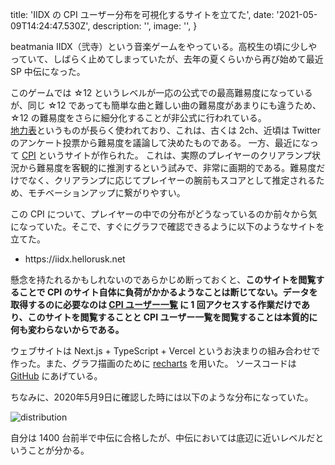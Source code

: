 
  title: 'IIDX の CPI ユーザー分布を可視化するサイトを立てた',
  date: '2021-05-09T14:24:47.530Z',
  description: '',
  image: '',
}

beatmania IIDX（弐寺）という音楽ゲームをやっている。高校生の頃に少しやっていて、しばらく止めてしまっていたが、去年の夏くらいから再び始めて最近 SP 中伝になった。

このゲームでは ☆12 というレベルが一応の公式での最高難易度になっているが、同じ ☆12 であっても簡単な曲と難しい曲の難易度があまりにも違うため、
☆12 の難易度をさらに細分化することが非公式に行われている。  
[地力表](https://sp12.iidx.app/)というものが長らく使われており、これは、古くは 2ch、近頃は Twitter のアンケート投票から難易度を議論して決めたものである。
一方、最近になって [CPI](https://cpi.makecir.com/pages/about) というサイトが作られた。
これは、実際のプレイヤーのクリアランプ状況から難易度を客観的に推測するという試みで、非常に画期的である。難易度だけでなく、クリアランプに応じてプレイヤーの腕前もスコアとして推定されるため、モチベーションアップに繋がりやすい。

この CPI について、プレイヤーの中での分布がどうなっているのか前々から気になっていた。そこで、すぐにグラフで確認できるように以下のようなサイトを立てた。

- <Link href="https://iidx.hellorusk.net/" icon color target="_blank">https://iidx.hellorusk.net</Link>

懸念を持たれるかもしれないのであらかじめ断っておくと、**このサイトを閲覧することで CPI のサイト自体に負荷がかかるようなことは断じてない。データを取得するのに必要なのは [CPI ユーザー一覧](https://cpi.makecir.com/users) に 1 回アクセスする作業だけであり、このサイトを閲覧することと CPI ユーザー一覧を閲覧することは本質的に何も変わらないからである。**

ウェブサイトは Next.js + TypeScript + Vercel というお決まりの組み合わせで作った。また、グラフ描画のために [recharts](https://recharts.org/en-US/) を用いた。
ソースコードは [GitHub](https://github.com/HelloRusk/IIDX_CPI_CHART) にあげている。

ちなみに、2020年5月9日に確認した時には以下のような分布になっていた。

<Display shadow>
  <img src="https://user-images.githubusercontent.com/36184621/117575486-04f0f400-b11d-11eb-9658-e5e6f0baa8f4.png" alt="distribution"/>
</Display>

自分は 1400 台前半で中伝に合格したが、中伝においては底辺に近いレベルだということが分かる。










